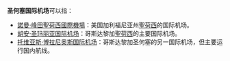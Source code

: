 {{noteTA|G1=US CA Cities}}
'''圣何塞国际机场'''可以指：
*[[諾曼·峰田聖荷西國際機場|諾曼·峰田聖荷西國際機場]]：美国加利福尼亚州[[聖荷西_(加利福尼亞州)|聖荷西]]的国际机场。
*[[胡安·圣玛丽亚国际机场|胡安·圣玛丽亚国际机场]]：哥斯达黎加[[聖荷西_(哥斯大黎加)|聖荷西]]的主要国际机场。
*[[托维亚斯·博拉尼奥斯国际机场|托维亚斯·博拉尼奥斯国际机场]]：哥斯达黎加圣何塞的另一国际机场，但主要运行国内航线。

{{disambig|S|Cat=七字消歧义}}